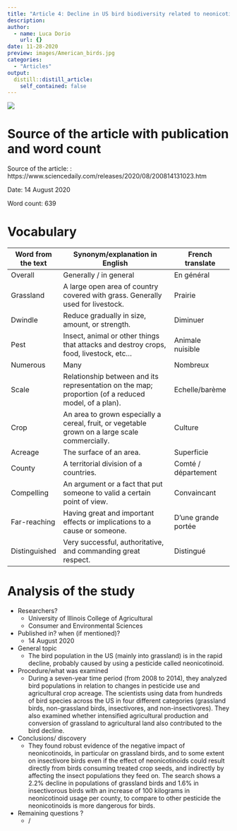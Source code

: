 ```yaml
---
title: "Article 4: Decline in US bird biodiversity related to neonicotinoids, study shows."
description:
author:
  - name: Luca Dorio
    url: {}
date: 11-28-2020
preview: images/American_birds.jpg
categories:
  - "Articles"
output:
  distill::distill_article:
    self_contained: false
---
```


![](images/American_birds.jpg)

# Source of the article with publication and word count 

Source of the article: : https://www.sciencedaily.com/releases/2020/08/200814131023.htm 

Date: 14 August 2020

Word count: 639 

# Vocabulary 

|     Word from the text    |     Synonym/explanation in English                                                                         |     French translate       |
|---------------------------|------------------------------------------------------------------------------------------------------------|----------------------------|
|     Overall               |     Generally / in general                                                                                 |     En général             |
|     Grassland             |     A large open area of country covered with grass. Generally used for livestock.                         |     Prairie                |
|     Dwindle               |     Reduce gradually in size, amount, or strength.                                                         |     Diminuer               |
|     Pest                  |     Insect, animal or other things that attacks and destroy crops, food, livestock, etc…                   |     Animale nuisible       |
|     Numerous              |     Many                                                                                                   |     Nombreux               |
|     Scale                 |     Relationship between and its representation on the map; proportion (of a reduced model, of a plan).    |     Echelle/barème         |
|     Crop                  |     An area to grown especially a cereal, fruit, or vegetable grown on a large scale commercially.         |     Culture                |
|     Acreage               |     The surface of an area.                                                                                |     Superficie             |
|     County                |     A territorial division of a countries.                                                                 |     Comté / département    |
|     Compelling            |     An argument or a fact that put someone to valid a certain point of view.                               |     Convaincant            |
|     Far-reaching          |     Having great and important effects or implications to a cause or someone.                              |     D’une grande portée    |
|     Distinguished         |     Very successful, authoritative, and commanding great respect.                                          |     Distingué              |


# Analysis of the study

- Researchers? 
    + University of Illinois College of Agricultural 
    + Consumer and Environmental Sciences  

- Published in? when (if mentioned)?
    + 14 August 2020

- General topic
    + The bird population in the US (mainly into grassland) is in the rapid decline, probably caused by using a pesticide called neonicotinoid. 
    
- Procedure/what was examined
    + During a seven-year time period (from 2008 to 2014), they analyzed bird populations in relation to changes in pesticide use and agricultural crop acreage. The scientists using data from hundreds of bird species across the US in four different categories (grassland birds, non-grassland birds, insectivores, and non-insectivores). 
They also examined whether intensified agricultural production and conversion of grassland to agricultural land also contributed to the bird decline. 
    
- Conclusions/ discovery
    + They found robust evidence of the negative impact of neonicotinoids, in particular on grassland birds, and to some extent on insectivore birds even if the effect of neonicotinoids could result directly from birds consuming treated crop seeds, and indirectly by affecting the insect populations they feed on.
The search shows a 2.2% decline in populations of grassland birds and 1.6% in insectivorous birds with an increase of 100 kilograms in neonicotinoid usage per county, to compare to other pesticide the neonicotinoids is more dangerous for birds. 
    
- Remaining questions ? 
    + /



